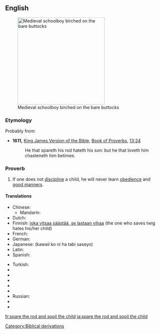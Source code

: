 ==English==
[[Image:Koerperstrafe- MA Birkenrute.png|thumb|280px|Medieval schoolboy birched on the bare buttocks]]

===Etymology===
Probably from:
* '''1611,''' [[w:King James Version of the Bible|King James Version of the Bible]], [[w:Book of Proverbs|Book of Proverbs]], [[s:Bible (King James)/Proverbs#Chapter 13|13:24]]
*: He that spareth his rod hateth his son: but he that loveth him chasteneth him betimes.

===Proverb===
{{infl|en|proverb|head=[[spare]] [[the]] [[rod]] [[and]] [[spoil]] [[the]] [[child]]}}

# If one does not [[discipline]] a child, he will never learn [[obedience]] and [[good manners]].

====Translations====
{{trans-top|Sparing discipline ("the rod") creates an undisciplined ("spoiled") child.}}
* Chinese:
** Mandarin: {{t|cmn|不打不成器|tr=bù dǎ bù chéng qì|sc=Hani}}
* Dutch: {{t|nl|zachte heelmeesters, stinkende wonden}}
* Finnish: [[joka vitsaa säästää, se lastaan vihaa]] (the one who saves twig hates his/her child)
* French: {{t+|fr|qui aime bien, châtie bien}}
* German: {{t|de|wer mit der Rute spart, verzieht das Kind}}
* Japanese: {{t|ja|可愛い子には旅させよ}} (kawaii ko ni ha tabi saseyo)
* Latin: {{t|la|qui bene amat, bene castigat}}
* Spanish: {{t|es|escatima el palo y malcría al hijo}}
{{trans-mid}}
* Turkish: {{t|tr|insan sevdiğine takılırmış}}
* {{trreq|ar}}
* {{trreq|cs}}
* {{trreq|hu}}
* {{trreq|it}}
* {{trreq|pt}}
* Russian: {{t|ru|пожалеешь розгу — испортишь ребёнка|tr=požaléješ’ rózgu, ispórtiš’ rebjónka|sc=Cyrl}}
* {{trreq|sv}}
* {{trreq|vi}}
{{trans-bottom}}

[[Category:Biblical derivations]]

[[fr:spare the rod and spoil the child]]
[[ja:spare the rod and spoil the child]]